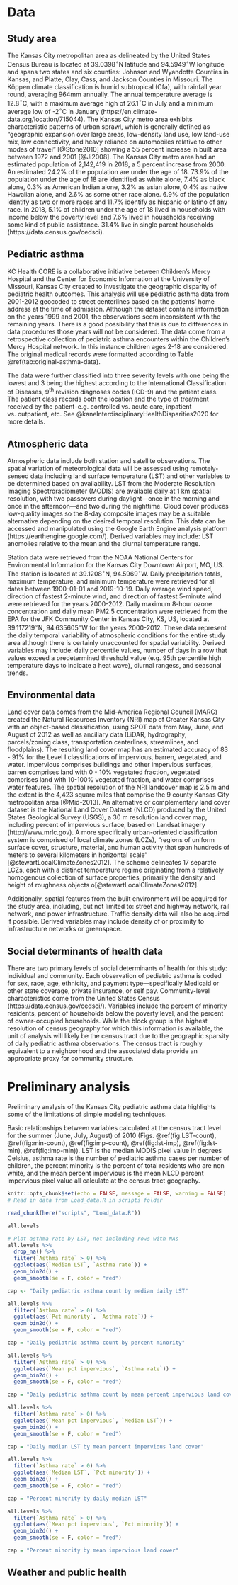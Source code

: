 # Data {#data}

## Study area {#study-area}

The Kansas City metropolitan area as delineated by the United States Census Bureau is located at 39.0398$^{\circ}$N latitude and 94.5949$^{\circ}$W longitude and spans two states and six counties: Johnson and Wyandotte Counties in Kansas, and Platte, Clay, Cass, and Jackson Counties in Missouri. The Köppen climate classification is humid subtropical (Cfa), with rainfall year round, averaging 964mm annually. The annual temperature average is 12.8$^{\circ}$C, with a maximum average high of 26.1$^{\circ}$C in July and a minimum average low of -2$^{\circ}$C in January (https://en.climate-data.org/location/715044). The Kansas City metro area exhibits characteristic patterns of urban sprawl, which is generally defined as “geographic expansion over large areas, low-density land use, low land-use mix, low connectivity, and heavy reliance on automobiles relative to other modes of travel”  [@Stone2010] showing a 55 percent increase in built area between 1972 and 2001 [@Ji2008]. The Kansas City metro area  had an estimated population of 2,142,419 in 2018, a 5 percent increase from 2000. An estimated 24.2\% of the population are under the age of 18. 73.9\% of the population under the age of 18 are identified as white alone, 7.4\% as black alone, 0.3\% as American Indian alone, 3.2\% as asian alone, 0.4\% as native Hawaiian alone, and 2.6\% as some other race alone. 6.9\% of the population identify as two or more races and 11.7\% identify as hispanic or latino of any race. In 2018, 5.1\% of children under the age of 18 lived in households with income below the poverty level and 7.6\% lived in households receiving some kind of public assistance. 31.4\% live in single parent households (https://data.census.gov/cedsci).

## Pediatric asthma {#asthma-data}

KC Health CORE is a collaborative initiative between Children’s Mercy Hospital and the Center for Economic Information at the University of Missouri, Kansas City created to investigate the geographic disparity of pediatric health outcomes. This analysis will use pediatric asthma data from 2001-2012 geocoded to street centerlines based on the patients’ home address at the time of admission. Although the dataset contains information on the years 1999 and 2001, the observations seem inconsistent with the remaining years. There is a good possibility that this is due to differences in data procedures those years will not be considered. The data come from a retrospective collection of pediatric asthma encounters within the Children’s Mercy Hospital network. In this instance children ages 2-18 are considered. The original medical records were formatted according to Table \@ref(tab:original-asthma-data).

\begin{table}
	\caption{Structure of the original pediatric asthma data records submitted by CMH to UMKC-CEI. \label{tab:original-asthma-data}}
	\centering
	\begin{tabular}{ll}
		\toprule
		Category & Attributes \\
		\midrule
		Diagnosis & Date of admission \\
		& ICD-9 code \\
		& Event account number \\
		& Patient medical record number (MRN) \\
		& Patient residential address \\
		\midrule
		Demographics & Birthdate \\
		& Sex \\
		& Race \\
		& Ethnicity \\
		\midrule
		Visit characteristics & Payment type \\
		& Patient class \\
		\bottomrule
	\end{tabular}
\end{table}

The data were further classified into three severity levels with one being the lowest and 3 being the highest according to the International Classification of Diseases, 9^th^ revision diagnoses codes (ICD-9) and the patient class. The patient class records both the location and the type of treatment received by the patient–e.g. controlled vs. acute care, inpatient vs. outpatient, etc. See @kaneInterdisciplinaryHealthDisparities2020 for more details.

## Atmospheric data {#atmo-data}

Atmospheric data include both station and satellite observations. The spatial variation of meteorological data will be assessed using remotely-sensed data including land surface temperature (LST) and other variables to be determined based on availability. LST from the Moderate Resolution Imaging Spectroradiometer (MODIS) are available daily at 1 km spatial resolution, with two passovers during daylight---once in the morning and once in the afternoon---and two during the nighttime. Cloud cover produces low-quality images so the 8-day composite images may be a suitable alternative depending on the desired temporal resolution. This data can be accessed and manipulated using the Google Earth Engine analysis platform (https://earthengine.google.com/). Derived variables may include: LST anomolies relative to the mean and the diurnal temperature range. 

Station data were retrieved from the NOAA National Centers for Environmental Information for the Kansas City Downtown Airport, MO, US. The station is located at 39.1208$^{\circ}$N, 94.5969$^{\circ}$W. Daily precipitation totals, maximum temperature, and minimum temperature were retrieved for all dates between 1900-01-01 and 2019-10-19. Daily average wind speed, direction of fastest 2-minute wind, and direction of fastest 5-minute wind were retrieved for the years 2000-2012. Daily maximum 8-hour ozone concentration and daily mean PM2.5 concentration were retrieved from the EPA for the JFK Community Center in Kansas City, KS, US, located at 39.117219$^{\circ}$N, 94.635605$^{\circ}$W for the years 2000-2012. These data represent the daily temporal variability of atmospheric conditions for the entire study area although there is certainly unaccounted for spatial variability. Derived variables may include: daily percentile values, number of days in a row that values exceed a predetermined threshold value (e.g. 95th percentile high temperature days to indicate a heat wave), diurnal rangess, and seasonal trends.

## Environmental data {#environ-data}

Land cover data comes from the Mid-America Regional Council (MARC) created the Natural Resources Inventory (NRI) map of Greater Kansas City with an object-based classification, using SPOT data from May, June, and August of 2012 as well as ancillary data (LiDAR, hydrography, parcels/zoning class, transportation centerlines, streamlines, and floodplains). The resulting land cover map has an estimated accuracy of 83 - 91\% for the Level I classifications of impervious, barren, vegetated, and water. Impervious comprises buildings and other impervious surfaces, barren comprises land with 0 - 10\% vegetated fraction, vegetated comprises land with 10-100\% vegetated fraction, and water comprises water features. The spatial resolution of the NRI landcover map is 2.5 m and the extent is the 4,423 square miles that comprise the 9 county Kansas City metropolitan area [@Mid-2013]. An alternative or complementary land cover dataset is the National Land Cover Dataset (NLCD) produced by the United States Geological Survey (USGS), a 30 m resolution land cover map, including percent of impervious surface, based on Landsat imagery (http://www.mrlc.gov). A more specifically urban-oriented classification system is comprised of local climate zones (LCZs), "regions of uniform surface cover, structure, material, and human activity that span hundreds of meters to several kilometers in horizontal scale" [@stewartLocalClimateZones2012]. The scheme delineates 17 separate LCZs, each with a distinct temperature regime originating from a relatively homogenous collection of surface properties, primarily the density and height of roughness objects o[@stewartLocalClimateZones2012].

Additionally, spatial features from the built environment will be acquired for the study area, including, but not limited to: street and highway network, rail network, and power infrastructure. Traffic density data will also be acquired if possible. Derived variables may include density of or proximity to infrastructure networks or  greenspace. 

## Social determinants of health data {#soc-data}

There are two primary levels of social determinants of health for this study: individual and community. Each observation of pediatric asthma is coded for sex, race, age, ethnicity, and payment type---specifically Medicaid or other state coverage, private insurance, or self pay. Community-level characteristics come from the United States Census (https://data.census.gov/cedsci/). Variables include the percent of minority residents, percent of households below the poverty level, and the percent of owner-occupied households. While the block group is the highest resolution of census geography for which this information is available, the unit of analysis will likely be the census tract due to the geographic sparsity of daily pediatric asthma observations. The census tract is roughly equivalent to a neighborhood and the associated data provide an appropriate proxy for community structure.


# Preliminary analysis {#prelim}

Preliminary analysis of the Kansas City pediatric asthma data highlights some of the limitations of simple modeling techniques.








Basic relationships between variables calculated at the census tract level for the summer (June, July, August) of 2010 (Figs. \@ref(fig:LST-count), \@ref(fig:min-count), \@ref(fig:imp-count), \@ref(fig:lst-imp), \@ref(fig:lst-min), \@ref(fig:imp-min)). LST is the median MODIS pixel value in degrees Celsius, asthma rate is the number of pediatric asthma cases per number of children, the percent minority is the percent of total residents who are non white, and the mean percent impervious is the mean NLCD percent impervious pixel value all calculate at the census tract geography. 

```r
knitr::opts_chunk$set(echo = FALSE, message = FALSE, warning = FALSE)
# Read in data from Load_data.R in scripts folder

read_chunk(here("scripts", "Load_data.R"))
```

```r
all.levels
```


```r
# Plot asthma rate by LST, not including rows with NAs
all.levels %>% 
  drop_na() %>% 
  filter(`Asthma rate` > 0) %>% 
  ggplot(aes(`Median LST`, `Asthma rate`)) +
  geom_bin2d() +
  geom_smooth(se = F, color = "red")

cap <- "Daily pediatric asthma count by median daily LST"
```

```r
all.levels %>% 
  filter(`Asthma rate` > 0) %>% 
  ggplot(aes(`Pct minority`, `Asthma rate`)) +
  geom_bin2d() +
  geom_smooth(se = F, color = "red")

cap = "Daily pediatric asthma count by percent minority"
```

```r
all.levels %>% 
  filter(`Asthma rate` > 0) %>% 
  ggplot(aes(`Mean pct impervious`, `Asthma rate`)) +
  geom_bin2d() +
  geom_smooth(se = F, color = "red")

cap = "Daily pediatric asthma count by mean percent impervious land cover"
```

```r
all.levels %>% 
  filter(`Asthma rate` > 0) %>% 
  ggplot(aes(`Mean pct impervious`, `Median LST`)) +
  geom_bin2d() +
  geom_smooth(se = F, color = "red")

cap = "Daily median LST by mean percent impervious land cover"
```

```r
all.levels %>% 
  filter(`Asthma rate` > 0) %>% 
  ggplot(aes(`Median LST`, `Pct minority`)) +
  geom_bin2d() +
  geom_smooth(se = F, color = "red")

cap = "Percent minority by daily median LST"
```

```r
all.levels %>% 
  filter(`Asthma rate` > 0) %>% 
  ggplot(aes(`Mean pct impervious`, `Pct minority`)) +
  geom_bin2d() +
  geom_smooth(se = F, color = "red")

cap = "Percent minority by mean impervious land cover"
```


## Weather and public health {#weather-pubhealth}





